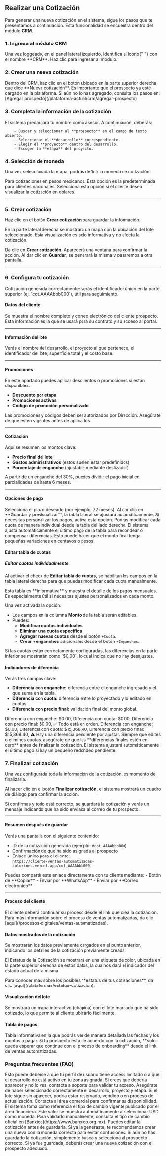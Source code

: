 ## Realizar una Cotización

Para generar una nueva cotización en el sistema, sigue los pasos que te presentamos a continuación. Esta funcionalidad se encuentra dentro del módulo **CRM**.

### 1. Ingresa al módulo CRM

<Card title="Acceder al CRM" icon="rocket-launch" href="#">
  Una vez loggeado, en el panel lateral izquierdo, identifica el ícono{" "}
  <Icon icon="file" iconType="solid" /> con el nombre **CRM**. Haz clic para
  ingresar al módulo.
</Card>

### 2. Crear una nueva cotización

<Card title="Nueva Cotización" icon="file-circle-plus" href="#">
  Dentro del CRM, haz clic en el botón ubicado en la parte superior derecha que
  dice **Nueva cotización**.
</Card>

<Note>
  Es importante que el prospecto ya esté cargado en la plataforma. Si aún no lo
  has agregado, consulta los pasos en: [Agregar
  prospecto](/plataforma-actual/crm/agregar-prospecto)
</Note>

### 3. Completa la información de la cotización

<Card title="Datos de la Cotización" icon="pen-to-square" href="#">
    El sistema precargará tu nombre como asesor. A continuación, deberás:

        - Buscar y seleccionar al **prospecto** en el campo de texto abierto.
        - Seleccionar el **desarrollo** correspondiente.
        - Elegir el **proyecto** dentro del desarrollo.
        - Escoger la **etapa** del proyecto.

</Card>

### 4. Selección de moneda

Una vez seleccionada la etapa, podrás definir la moneda de cotización:

<CardGroup cols={2}>
  <Card title="Moneda Nacional (MXN)">
    Para cotizaciones en pesos mexicanos. Esta opción es la predeterminada para
    clientes nacionales.
  </Card>
  <Card title="Moneda Extranjera (USD)">
    Selecciona esta opción si el cliente desea visualizar la cotización en
    dólares.
  </Card>
</CardGroup>

---

### 5. Crear cotización

Haz clic en el botón **Crear cotización** para guardar la información.

<Check>
  En la parte lateral derecha se mostrará un mapa con la ubicación del lote
  seleccionado. Esta visualización es solo informativa y no afecta la
  cotización.
</Check>

Da clic en **Crear cotización**. Aparecerá una ventana para confirmar la
acción. Al dar clic en **Guardar**, se generará la misma y pasaremos a otra pantalla.

---

### 6. Configura tu cotización

<Check>
  Cotización generada correctamente: verás el identificador único en la parte
  superior (ej. `cot_AAAAbbb000`), útil para seguimiento.
</Check>

#### Datos del cliente

Se muestra el nombre completo y correo electrónico del cliente prospecto.
Esta información es la que se usará para su contrato y su acceso al portal.

---

#### Información del lote

Verás el nombre del desarrollo, el proyecto al que pertenece, el identificador del lote, superficie total y el costo base.

---

#### Promociones

En este apartado puedes aplicar descuentos o promociones si están disponibles:

- **Descuento por etapa**
- **Promociones activas**
- **Código de promoción personalizado**

<Note>
  Las promociones y códigos deben ser autorizados por Dirección. Asegúrate de
  que estén vigentes antes de aplicarlos.
</Note>

---

#### Cotización

Aquí se resumen los montos clave:

- **Precio final del lote**
- **Gastos administrativos** (estos suelen estar predefinidos)
- **Porcentaje de enganche** (ajustable mediante deslizador)

<Note>
  A partir de un enganche del 30%, puedes dividir el pago inicial en
  parcialidades de hasta 6 meses.
</Note>

---

#### Opciones de pago

<CardGroup cols={2}>
  <Card title="Plazos">
    Selecciona el plazo deseado (por ejemplo, 72 meses).  
    Al dar clic en **Guardar y previsualizar**, la tabla lateral se ajustará automáticamente.
  </Card>

  <Card title="Editar tabla de cuotas">
    Si necesitas personalizar los pagos, activa esta opción.  
    Podrás modificar cada cuota de manera individual desde la tabla del lado derecho.
  </Card>
</CardGroup>

<Note>
  El sistema ajusta automáticamente el último pago de la tabla para redondear o
  compensar diferencias. Esto puede hacer que el monto final tenga pequeñas
  variaciones en centavos o pesos.
</Note>

#### Editar tabla de cuotas

##### Editar cuotas individualmente

Al activar el check de **Editar tabla de cuotas**, se habilitan los campos en
la tabla lateral derecha para que puedas modificar cada cuota manualmente.

<Note>
  Esta tabla es **informativa** y muestra el detalle de los pagos mensuales. Es
  especialmente útil si necesitas ajustes personalizados en cada monto.
</Note>

Una vez activada la opción:

- Los campos en la columna **Monto** de la tabla serán editables.
- Puedes:
  - **Modificar cuotas individuales**
  - **Eliminar una cuota específica**
  - **Agregar nuevas cuotas** desde el botón `+Cuota`.
  - **Crear +enganches** adicionales desde el botón `+Enganches`.

<Check>
  Si las cuotas están correctamente configuradas, las diferencias en la parte
  inferior se mostrarán como `$0.00`, lo cual indica que no hay desajustes.
</Check>

#### Indicadores de diferencia

Verás tres campos clave:

- **Diferencia con enganche:** diferencia entre el enganche ingresado y el que suma en la tabla.
- **Diferencia con cuota:** diferencia entre lo proyectado y lo editado en cuotas.
- **Diferencia con precio final:** validación final del monto global.

<CardGroup cols={2}>
  <Card title="Ejemplo correcto">
    Diferencia con enganche: $0.00, 
    Diferencia con cuota: $0.00,   
    Diferencia con precio final: $0.00,
    ✅ Todo está en orden.
  </Card>

  <Card title="Ejemplo con diferencia">
    Diferencia con enganche: $0.00, 
    Diferencia con cuota: $15,368.40, 
    Diferencia con precio final: $15,368.40,
    ⚠️ Hay una diferencia pendiente por ajustar.
  </Card>
</CardGroup>

<Note>
  Siempre que edites o elimines cuotas, asegúrate de que las **diferencias
  finales estén en cero** antes de finalizar la cotización. El sistema ajustará
  automáticamente el último pago si hay un pequeño redondeo pendiente.
</Note>

### 7. Finalizar cotización

Una vez configurada toda la información de la cotización, es momento de finalizarla.

Al hacer clic en el botón **Finalizar cotización**, el sistema mostrará un cuadro de diálogo para confirmar la acción.

<Check>
  Si confirmas y todo está correcto, se guardará la cotización y verás un
  mensaje indicando que ha sido enviada al correo de tu prospecto.
</Check>

---

#### Resumen después de guardar

Verás una pantalla con el siguiente contenido:

- ID de la cotización generada (ejemplo: `#cot_AAAAbbb000`)
- Confirmación de que ha sido asignada al prospecto
- Enlace único para el cliente:  
  `https://cliente-ventas-automatizadas-colorines.vercel.app/cot_AAAAbbb000`

<Card title="Comparte la cotización" icon="share">
  Puedes compartir este enlace directamente con tu cliente mediante: - Botón de
  **Copiar** - Enviar por **WhatsApp** - Enviar por **Correo electrónico**
</Card>

---

#### Proceso del cliente

<Note>
  El cliente deberá continuar su proceso desde el link que crea la cotización.
  Para más información sobre el proceso de ventas automatizadas, da clic
  [aquí](/procesos-digitales/ventas-automatizadas).
</Note>

#### Datos mostrados de la cotización

Se mostrarán los datos previamente cargados en el punto anterior, indicando los detalles de la cotización previamente creada.

El Estatus de la Cotización se mostrará en una etiqueta de color, ubicada en la parte superior derecha de estos datos, la cualnos dará el indicador del
estado actual de la misma.

<Note>
  Para conocer más sobre los posibles **estatus de tus cotizaciones**, da clic
  [aquí](/plataformas/estatus-cotizacion).
</Note>

#### Visualización del lote

Se mostrará un mapa interactivo (chapina) con el lote marcado que ha sido cotizado, lo que permite al cliente ubicarlo fácilmente.

#### Tabla de pagos

<Card title="Tabla de pagos" icon="table">
  Tabla informativa en la que podrás ver de manera detallada las fechas y los
  montos a pagar.
</Card>

<Check>
  Si tu prospecto está de acuerdo con la cotización, **solo queda esperar que
  continúe con el proceso de onboarding** desde el link de ventas automatizadas.
</Check>

### Preguntas frecuentes (FAQ)

<AccordionGroup>

<Accordion title="¿Por qué no puedo ver todos los desarrollos disponibles?">
  Esto puede deberse a que tu perfil de usuario tiene acceso limitado o a que el
  desarrollo no está activo en tu zona asignada. Si crees que debería aparecer y
  no lo ves, contacta a soporte para validar tu acceso.
</Accordion>

<Accordion title="¿Qué hago si no encuentro el lote que necesito?">
  Asegúrate de haber seleccionado correctamente el desarrollo, proyecto y etapa.
  Si el lote sigue sin aparecer, podría estar reservado, vendido o en proceso de
  actualización. Contacta al área comercial para confirmar su disponibilidad.
</Accordion>

<Accordion title="¿Cómo consulto el tipo de cambio del dólar?">
  El sistema toma como referencia el tipo de cambio vigente publicado por el
  área financiera. Este valor se muestra automáticamente al seleccionar USD como
  moneda. Para validarlo manualmente, consulta el tipo de cambio oficial en
  [Banxico](https://www.banxico.org.mx).
</Accordion>

<Accordion title="¿Qué puedo hacer si seleccioné la moneda incorrecta por error?">
  Puedes editar la cotización antes de guardarla. Si ya la generaste, te
  recomendamos crear una nueva con la moneda correcta para evitar confusiones.
</Accordion>

<Accordion title="Me equivoqué al seleccionar el prospecto, ¿cómo lo corrijo?">
  Si aún no has guardado la cotización, simplemente busca y selecciona al
  prospecto correcto. Si ya fue guardada, deberás crear una nueva cotización con
  el prospecto adecuado.
</Accordion>

</AccordionGroup>
